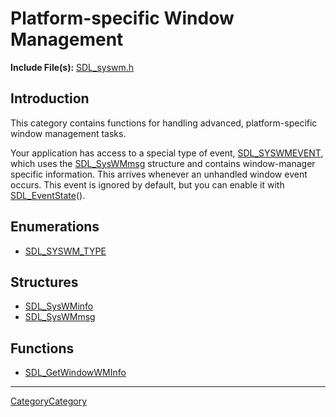 = Platform-specific Window Management =

'''Include File(s):'''  [http://hg.libsdl.org/SDL/file/default/include/SDL_syswm.h SDL_syswm.h]


== Introduction ==
This category contains functions for handling advanced, platform-specific window management tasks.

Your application has access to a special type of event, [[SDL_SysWMEvent|SDL_SYSWMEVENT]], which uses the [[SDL_SysWMmsg]] structure and contains window-manager specific information.  This arrives whenever an unhandled window event occurs.  This event is ignored by default, but you can enable it with [[SDL_EventState]]().

== Enumerations ==

<!-- BEGIN CATEGORY LIST -->
* [[SDL_SYSWM_TYPE]]
<!-- END CATEGORY LIST -->

== Structures ==

<!-- BEGIN CATEGORY LIST -->
* [[SDL_SysWMinfo]]
* [[SDL_SysWMmsg]]
<!-- END CATEGORY LIST -->

== Functions ==

<!-- BEGIN CATEGORY LIST -->
* [[SDL_GetWindowWMInfo]]
<!-- END CATEGORY LIST -->

----
[[CategoryCategory]]
